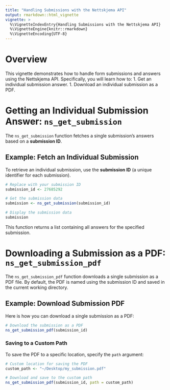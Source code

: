 ```yaml
---
title: "Handling Submissions with the Nettskjema API"
output: rmarkdown::html_vignette
vignette: >
  %\VignetteIndexEntry{Handling Submissions with the Nettskjema API}
  %\VignetteEngine{knitr::rmarkdown}
  %\VignetteEncoding{UTF-8}
---
```




# Overview

This vignette demonstrates how to handle form submissions and answers using the Nettskjema API.
Specifically, you will learn how to:
1. Get an individual submission answer.
1. Download an individual submission as a PDF.

# Getting an Individual Submission Answer: `ns_get_submission`

The `ns_get_submission` function fetches a single submission's answers based on a **submission ID**.

## Example: Fetch an Individual Submission

To retrieve an individual submission, use the **submission ID** (a unique identifier for each submission).

```r
# Replace with your submission ID
submission_id <- 27685292

# Get the submission data
submission <- ns_get_submission(submission_id)

# Display the submission data
submission
```

This function returns a list containing all answers for the specified submission.


# Downloading a Submission as a PDF: `ns_get_submission_pdf`

The `ns_get_submission_pdf` function downloads a single submission as a PDF file.
By default, the PDF is named using the submission ID and saved in the current working directory.

## Example: Download Submission PDF

Here is how you can download a single submission as a PDF:

```r
# Download the submission as a PDF
ns_get_submission_pdf(submission_id)
```

### Saving to a Custom Path

To save the PDF to a specific location, specify the `path` argument:

```r
# Custom location for saving the PDF
custom_path <- "~/Desktop/my_submission.pdf"

# Download and save to the custom path
ns_get_submission_pdf(submission_id, path = custom_path)
```
